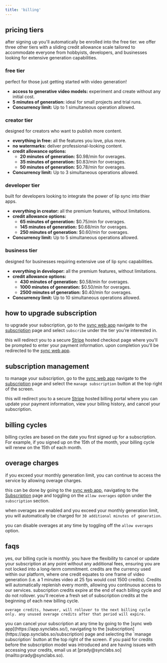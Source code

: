 ```yaml
---
title: 'billing'
---
```


## pricing tiers

after signing up you'll automatically be enrolled into the free tier. we offer three other tiers with a sliding credit allowance scale tailored to accommodate everyone from hobbyists, developers, and businesses looking for extensive generation capabilities.

### free tier

perfect for those just getting started with video generation!

- **access to generative video models:** experiment and create without any initial cost.
- **5 minutes of generation:** ideal for small projects and trial runs.
- **Concurrency limit:** Up to 1 simultaneous operation allowed.

### creator tier 

designed for creators who want to publish more content.

- **everything in free:** all the features you love, plus more.
- **no watermarks:** deliver professional-looking content.
- **credit allowance options:**
  - **20 minutes of generation:** $0.98/min for overages.
  - **35 minutes of generation:** $0.83/min for overages.
  - **50 minutes of generation:** $0.78/min for overages.
- **Concurrency limit:** Up to 3 simultaneous operations allowed.

### developer tier

built for developers looking to integrate the power of lip sync into thier apps.

- **everything in creator:** all the premium features, without limitations.
- **credit allowance options:**
  - **65 minutes of generation:** $0.75/min for overages.
  - **145 minutes of generation:** $0.68/min for overages.
  - **250 minutes of generation:** $0.60/min for overages.
- **Concurrency limit:** Up to 5 simultaneous operations allowed.

### business tier

designed for businesses requiring extensive use of lip sync capabilities.

- **everything in developer:** all the premium features, without limitations.
- **credit allowance options:**
  - **430 minutes of generation:** $0.58/min for overages.
  - **1000 minutes of generation:** $0.50/min for overages.
  - **2500 minutes of generation:** $0.40/min for overages.
- **Concurrency limit:** Up to 10 simultaneous operations allowed.

## how to upgrade subscription

to upgrade your subscription, go to the [sync web app](https://app.synclabs.so/) navigate to the [subscription](https://app.synclabs.so/subscription) page and select `subscribe` under the tier you're interested in.

this will redirect you to a secure [Stripe](https://stripe.com/) hosted checkout page where you'll be prompted to enter your payment information. upon completion you'll be redirected to the [sync web app](https://app.synclabs.so/).

## subscription management

to manage your subscription, go to the [sync web app](https://app.synclabs.so/) navigate to the [subscription](https://app.synclabs.so/subscription) page and select the `manage subscription` button at the top right of the screen.

this will redirect you to a secure [Stripe](https://stripe.com/) hosted billing portal where you can update your payment information, view your billing history, and cancel your subscription.

## billing cycles

billing cycles are based on the date you first signed up for a subscription. For example, if you signed up on the 15th of the month, your billing cycle will renew on the 15th of each month.

## overage charges

if you exceed your monthly generation limit, you can continue to access the service by allowing overage charges.

this can be done by going to the [sync web app](https://app.synclabs.so/), navigating to the [Subscription](https://app.synclabs.so/subscription) page and toggling on the `allow overages` option under the `subscription` section.

when overages are enabled and you exceed your monthly generation limit, you will automatically be charged for `30 additional minutes of generation`.

you can disable overages at any time by toggling off the `allow overages` option.

## faqs

<AccordionGroup>
  <Accordion title="is this a recurring payment?">
    yes, our billing cycle is monthly. you have the flexibility to cancel or update your subscription at any point without any additional fees, ensuring you are not locked into a long-term commitment.
  </Accordion>
  <Accordion title="what exactly are credits?">
    credits are the currency used within our platform, where one credit equates to one frame of video generation (i.e. a 1 minutes video at 25 fps would cost 1500 credits). Credits will automatically replenish every month, allowing you continuous access to our services.
  </Accordion>
  <Accordion title="do credits rollover?">
    subscription credits expire at the end of each billing cycle and do not rollover. you'll receive a fresh set of subscription credits at the beginning of each new billing cycle.

    overage credits, however, will rollover to the next billing cycle only. any unused overage credits after that period will expire.
  </Accordion>
  <Accordion title="canceling a subscription">
    you can cancel your subscription at any time by going to the [sync web app](https://app.synclabs.so/), navigating to the [subscription](https://app.synclabs.so/subscription) page and selecting the `manage subscription` button at the top right of the screen.
  </Accordion>
  <Accordion title="pre-paid customers">
    if you paid for credits before the subscription model was introduced and are having issues with accessing your credits, email us at [prady@synclabs.so](mailto:prady@synclabs.so).
  </Accordion>
</AccordionGroup>
